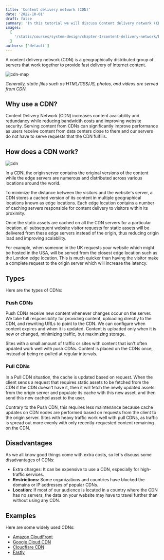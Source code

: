 ```yaml
---
title: 'Content delivery network (CDN)'
date: '2022-10-01'
draft: false
summary: 'In this tutorial we will discuss Content delivery network (CDN)'
images:
  [
    '/static/courses/system-design/chapter-I/content-delivery-network/banner.png',
  ]
authors: ['default']
---
```


A content delivery network (CDN) is a geographically distributed group of servers that work together to provide fast delivery of Internet content.

![cdn-map](/static/courses/system-design/chapter-I/content-delivery-network/cdn-map.png)

_Generally, static files such as HTML/CSS/JS, photos, and videos are served from CDN._

## Why use a CDN?

Content Delivery Network (CDN) increases content availability and redundancy while reducing bandwidth costs and improving website security. Serving content from CDNs can significantly improve performance as users receive content from data centers close to them and our servers do not have to serve requests that the CDN fulfills.

## How does a CDN work?

![cdn](/static/courses/system-design/chapter-I/content-delivery-network/cdn.png)

In a CDN, the origin server contains the original versions of the content while the edge servers are numerous and distributed across various locations around the world.

To minimize the distance between the visitors and the website's server, a CDN stores a cached version of its content in multiple geographical locations known as edge locations. Each edge location contains a number of caching servers responsible for content delivery to visitors within its proximity.

Once the static assets are cached on all the CDN servers for a particular location, all subsequent website visitor requests for static assets will be delivered from these edge servers instead of the origin, thus reducing origin load and improving scalability.

For example, when someone in the UK requests your website which might be hosted in the USA, will be served from the closest edge location such as the London edge location. This is much quicker than having the visitor make a complete request to the origin server which will increase the latency.

## Types

Here are the types of CDNs:

### Push CDNs

Push CDNs receive new content whenever changes occur on the server. We take full responsibility for providing content, uploading directly to the CDN, and rewriting URLs to point to the CDN. We can configure when content expires and when it is updated. Content is uploaded only when it is new or changed, minimizing traffic, but maximizing storage.

Sites with a small amount of traffic or sites with content that isn't often updated work well with push CDNs. Content is placed on the CDNs once, instead of being re-pulled at regular intervals.

### Pull CDNs

In a Pull CDN situation, the cache is updated based on request. When the client sends a request that requires static assets to be fetched from the CDN if the CDN doesn't have it, then it will fetch the newly updated assets from the origin server and populate its cache with this new asset, and then send this new cached asset to the user.

Contrary to the Push CDN, this requires less maintenance because cache updates on CDN nodes are performed based on requests from the client to the origin server. Sites with heavy traffic work well with pull CDNs, as traffic is spread out more evenly with only recently-requested content remaining on the CDN.

## Disadvantages

As we all know good things come with extra costs, so let's discuss some disadvantages of CDNs:

- Extra charges: It can be expensive to use a CDN, especially for high-traffic services.
- **Restrictions:** Some organizations and countries have blocked the domains or IP addresses of popular CDNs.
- **Location:** If most of our audience is located in a country where the CDN has no servers, the data on your website may have to travel further than without using any CDN.

## Examples

Here are some widely used CDNs:

- [Amazon CloudFront](https://aws.amazon.com/cloudfront/)
- [Google Cloud CDN](https://cloud.google.com/cdn)
- [Cloudflare CDN](https://www.cloudflare.com/cdn/)
- [Fastly](https://www.fastly.com/products/cdn)
